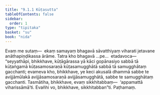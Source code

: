 ```yaml
---
title: "9.1.1 Kūṭasutta"
tableOfContents: false
sidebar:
  order: 1
type: "tipitaka"
basket: "su"
book: "nida"
---
```



<DynamicBreadcrumb />

<Division number="223" book="nida">

<Paragraph number="1212" book="nida">
Evaṃ me sutaṃ—  ekaṃ samayaṃ bhagavā sāvatthiyaṃ viharati jetavane anāthapiṇḍikassa ārāme. Tatra kho bhagavā …pe…  etadavoca—  “seyyathāpi, bhikkhave, kūṭāgārassa yā kāci gopānasiyo sabbā tā kūṭaṅgamā kūṭasamosaraṇā kūṭasamugghātā sabbā tā samugghātaṃ gacchanti; evameva kho, bhikkhave, ye keci akusalā dhammā sabbe te avijjāmūlakā avijjāsamosaraṇā avijjāsamugghātā, sabbe te samugghātaṃ gacchanti. Tasmātiha, bhikkhave, evaṃ sikkhitabbaṃ—  ‘appamattā viharissāmā’ti. Evañhi vo, bhikkhave, sikkhitabban”ti.

</Paragraph>
</Division>

<Paragraph number="1213" type="center" book="nida">
Paṭhamaṃ.
</Paragraph>